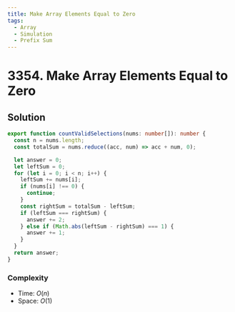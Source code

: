 ```yaml
---
title: Make Array Elements Equal to Zero
tags:
  - Array
  - Simulation
  - Prefix Sum
---
```


# 3354. Make Array Elements Equal to Zero

<Badges>
  <LevelBadge level="easy" />
  <TopicBadge name="Array" slug="array" />
  <TopicBadge name="Simulation" slug="simulation" />
  <TopicBadge name="Prefix Sum" slug="prefix-sum" />
</Badges>

## Solution

```typescript filename="solution.ts" copy
export function countValidSelections(nums: number[]): number {
  const n = nums.length;
  const totalSum = nums.reduce((acc, num) => acc + num, 0);

  let answer = 0;
  let leftSum = 0;
  for (let i = 0; i < n; i++) {
    leftSum += nums[i];
    if (nums[i] !== 0) {
      continue;
    }
    const rightSum = totalSum - leftSum;
    if (leftSum === rightSum) {
      answer += 2;
    } else if (Math.abs(leftSum - rightSum) === 1) {
      answer += 1;
    }
  }
  return answer;
}
```

### Complexity

- Time: $O(n)$
- Space: $O(1)$

<ProblemLink
  codingSite="leetcode"
  href="https://leetcode.com/problems/make-array-elements-equal-to-zero"
  title="Make Array Elements Equal to Zero"
/>
